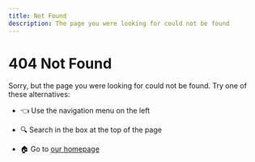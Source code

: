 ```yaml
---
title: Not Found
description: The page you were looking for could not be found
---
```



404 Not Found
================================
Sorry, but the page you were looking for could not be found. Try one of these alternatives:

<div className={styles.recommendations}>

* 👈 Use the navigation menu on the left

* 🔍 Search in the box at the top of the page

* 🏠 Go to [our homepage](index.mdx)

</div>
